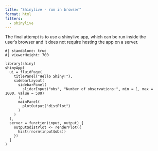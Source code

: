 ```yaml
---
title: "Shinylive - run in browser"
format: html
filters: 
  - shinylive
---
```


The final attempt is to use a shinylive app, which can be run inside the user's browser and it does not require hosting the app on a server.

```shinylive-r
#| standalone: true
#| viewerHeight: 700

library(shiny)
shinyApp(
  ui = fluidPage(
    titlePanel("Hello Shiny!"),
    sidebarLayout(
      sidebarPanel(
        sliderInput("obs", "Number of observations:", min = 1, max = 1000, value = 500)
      ),
      mainPanel(
        plotOutput("distPlot")
      )
    )
  ),
  server = function(input, output) {
    output$distPlot <- renderPlot({
      hist(rnorm(input$obs))
    })
  }
)
```

